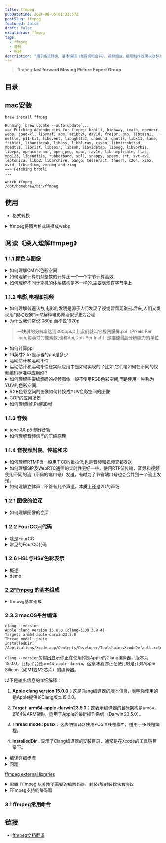```yaml
---
title: ffmpeg
pubDatetime: 2024-08-05T01:33:57Z
postSlug: ffmpeg
featured: false
draft: false
excalidraw: ffmpeg
tags:
  - ffmpeg
  - 音频
  - 视频
description: "用于格式转换、基本编辑（如剪切和合并）、视频缩放、后期制作效果以及标准合规性"
---
```


> ffmpeg:**fast forward Moving Picture Expert Group**

## 目录

## mac安装

```shell
brew install ffmpeg
```

```shell
Running `brew update --auto-update`...
==> Fetching dependencies for ffmpeg: brotli, highway, imath, openexr, webp, jpeg-xl, libvmaf, aom, aribb24, dav1d, frei0r, gmp, libtasn1, nettle, p11-kit, libevent, libnghttp2, unbound, gnutls, libx11, lame, fribidi, libunibreak, libass, libbluray, cjson, libmicrohttpd, mbedtls, librist, libsoxr, libssh, libvidstab, libogg, libvorbis, libvpx, opencore-amr, openjpeg, opus, rav1e, libsamplerate, flac, mpg123, libsndfile, rubberband, sdl2, snappy, speex, srt, svt-av1, leptonica, libb2, libarchive, pango, tesseract, theora, x264, x265, xvid, libsodium, zeromq and zimg
==> Fetching brotli
...
```

```shell
which ffmpeg
/opt/homebrew/bin/ffmpeg
```

## 使用

- 格式转换

<details>
<summary>ffmpeg将图片格式转换成webp</summary>
FFmpeg能够将多种图片格式转换为WebP格式.WebP是一种由Google开发的图像格式,支持有损和无损压缩,适合用于网页图像.

要使用FFmpeg将图片转换为WebP格式,可以使用以下命令：

```bash
ffmpeg -i input_image.png -c:v libwebp -q:v 80 output_image.webp
```

在这个命令中：

- `-i input_image.png` 指定输入文件,可以是任何支持的图像格式（如PNG、JPEG等）.
- `-c:v libwebp` 指定使用WebP编码器.
- `-q:v 80` 设置输出图像的质量,范围是0到100,数值越高质量越好,文件越大.
- `output_image.webp` 是输出文件的名称.

如果你想将一系列图片转换为一个动画WebP文件,可以使用以下命令：

```bash
ffmpeg -r 10 -i image_%03d.png -c:v libwebp -loop 0 -q:v 80 output_animation.webp
```

在这个命令中：

- `-r 10` 设置帧率为每秒10帧.
- `-i image_%03d.png` 指定输入文件名的模式,表示输入文件名为`image_001.png`、`image_002.png`等.
- `-loop 0` 表示动画循环播放.

通过这些命令,FFmpeg可以方便地将图片格式转换为WebP格式,满足不同的需求[1](https://www.tecmint.com/convert-images-to-webp-format-in-linux/).

</details>

## 阅读《深入理解ffmpeg》

### 1.1.1 颜色与图像

<details>
<summary>如何理解CMYK色彩空间</summary>
CMYK色彩空间是一种减法色彩模型,主要用于印刷行业.CMYK代表四种颜色：青色（Cyan）、品红色（Magenta）、黄色（Yellow）和黑色（Key或Black）.在CMYK模型中,颜色是通过在白色背景上叠加不同量的墨水来实现的,每种颜色的墨水会吸收特定的光波长,从而减去白色光的某些部分,形成所需的颜色.

CMYK色彩空间的工作原理是基于减法混合.当将青色、品红色和黄色墨水混合时,理论上可以产生黑色,但由于实际墨水的特性,混合后的颜色通常会呈现出一种暗棕色.因此,为了获得更深的黑色和更高的细节表现,CMYK模型中引入了黑色墨水（K）,这也是CMYK名称中“K”的来源[1](https://www.dusted.com/insights/rgb-vs-cmyk-colour-spaces-explained)[3](https://www.stptexas.com/blog/what-is-cmyk%C2%A0).

CMYK色彩空间的一个重要特点是其色域（即可以表示的颜色范围）相对较小,尤其是与RGB色彩空间相比.RGB是加法色彩模型,主要用于数字显示设备,通过将红色、绿色和蓝色光以不同强度混合来生成颜色.由于RGB模型可以产生更丰富、更饱和的颜色,许多设计师在创建数字内容时会使用RGB,但在准备印刷文件时则需要将其转换为CMYK,以确保打印效果的准确性[2](https://www.printingcenterusa.com/blog/what-is-cmyk-and-why-is-it-used-for-printing/).

理解CMYK色彩空间对于设计师和印刷专业人士至关重要,因为它直接影响到印刷品的颜色表现和质量.在设计过程中,使用CMYK色彩模式可以帮助确保最终印刷效果与设计意图相符,避免因色彩转换而导致的失真或不一致[4](https://intranet.mcad.edu/kb/cmyk-vs-rgb-what-color-space-should-i-work).

</details>

<details>
<summary>如何理解计算机对整数的计算比一个一个字节计算高效</summary>
计算机在处理整数时,通常使用固定大小的字长（如32位或64位）来进行运算,而不是逐字节处理.这种设计的高效性主要源于几个方面.

首先,现代计算机的硬件架构是基于字长进行优化的.CPU内部有专门的算术逻辑单元（ALU）,可以在一个时钟周期内处理一个完整的字（如32位或64位）.如果逐字节处理,计算机需要进行多次操作才能完成同样的任务,这会显著增加计算时间和复杂性.例如,处理一个64位整数需要8个字节的操作,而直接处理64位整数只需一次操作.

其次,使用字长进行运算可以减少内存访问次数.内存访问是计算机中最慢的操作之一.如果每次运算都需要从内存中读取和写入多个字节,性能将受到严重影响.通过使用字长,计算机可以在一次内存访问中获取所需的数据,从而提高效率.

最后,整数运算的硬件实现通常比逐字节运算更为简单和高效.现代处理器设计中,整数运算（如加法、乘法和位操作）都是通过硬件电路直接实现的,而逐字节运算可能需要额外的控制逻辑和更多的指令,这进一步降低了效率.

综上所述,计算机对整数的计算比逐字节计算高效,主要是因为硬件优化、减少内存访问和简化运算逻辑等因素共同作用的结果.这种设计使得计算机能够快速而高效地处理大量数据.

</details>

<details>
<summary>如何理解不同计算机的体系结构是不一样的,主要表现在字节序上</summary>
不同计算机的体系结构确实存在显著差异,其中一个主要表现就是字节序（Byte Order）.字节序指的是在存储多字节数据时,字节的排列顺序.主要有两种字节序：大端序（Big Endian）和小端序（Little Endian）.

在大端序中,数据的最高有效字节（Most Significant Byte, MSB）存储在最低的内存地址处,而最低有效字节（Least Significant Byte, LSB）则存储在最高的内存地址.例如,十六进制数0x12345678在大端序中存储为：

```
地址  |  数据
0x00  |  0x12
0x01  |  0x34
0x02  |  0x56
0x03  |  0x78
```

相对而言,在小端序中,数据的最低有效字节存储在最低的内存地址,而最高有效字节存储在最高的内存地址.使用同样的例子,0x12345678在小端序中存储为：

```
地址  |  数据
0x00  |  0x78
0x01  |  0x56
0x02  |  0x34
0x03  |  0x12
```

不同的计算机体系结构可能使用不同的字节序.例如,Intel架构的处理器通常采用小端序,而某些网络协议和其他架构（如IBM的PowerPC）则使用大端序.这种差异在数据传输和存储时可能导致兼容性问题,尤其是在不同平台之间交换数据时.

为了确保数据在不同字节序的系统之间能够正确解析,开发者需要在编程时考虑字节序的转换.例如,在网络编程中,通常使用网络字节序（大端序）进行数据传输,而在本地处理时可能需要将其转换为主机字节序（可能是大端或小端）.

总之,字节序是计算机体系结构中的一个重要特性,它影响着数据的存储和传输方式,理解这一点对于跨平台开发和数据交换至关重要.

</details>

### 1.1.2 电影,电视和视频

<details>
<summary>如何理解普遍认为,电影的发明是源于人们发现了视觉暂留现象￼.后来,人们又发现用“似动现象”￼来解释电影原理似乎更为合理</summary>
视觉暂留现象和似动现象是理解电影如何产生运动感的两个重要概念.

视觉暂留现象是指当一个图像在视网膜上消失后,眼睛仍然会在短时间内保留这个图像的印象.这种现象使得当多个静态图像快速连续播放时,观众的眼睛会将这些图像合成为一个流畅的运动.例如,早期的光学玩具如幻灯片和旋转盘（如现象盘）利用这一原理来创造运动的错觉[2](https://www.britannica.com/art/history-of-the-motion-picture)[4](https://open.lib.umn.edu/mediaandculture/chapter/8-2-the-history-of-movies/).

而似动现象则是指当一系列静态图像以一定的速度快速切换时,观众会感知到这些图像之间的运动.这种现象是基于人类视觉系统对快速变化的图像的处理能力,能够将这些图像整合为连续的运动.这种原理在电影放映中尤为重要,传统的电影放映速度为每秒24帧,这个速度足以让观众感受到流畅的运动,而不是单独的静态画面[3](https://www.pbs.org/wgbh/americanexperience/features/pickford-early-history-motion-pictures/).

因此,虽然视觉暂留现象为电影的运动感提供了基础,但似动现象更全面地解释了电影如何通过快速播放静态图像来创造出连续的动态效果.这两者共同构成了电影作为一种艺术形式的基础,使得观众能够沉浸在故事和情感之中.

</details>

<details>
<summary>为什么我们常说1080p,而不说1920p</summary>
1080p是指视频分辨率的一种标准,具体来说,它表示的是1080个垂直像素的清晰度,而“p”代表逐行扫描（progressive scan）,即图像是以完整的帧方式显示的.这个标准的全称是1920x1080,表示水平有1920个像素,垂直有1080个像素,因此1080p通常被称为全高清（Full HD）[2](https://en.wikipedia.org/wiki/1080p).

在日常使用中,提到1080p而不是1920p,主要是因为1080p这个术语已经成为行业标准和消费者熟知的标识.它不仅简洁易记,而且直接反映了视频的垂直分辨率,这对于观看体验来说是一个重要的指标.虽然1920x1080的分辨率包含了水平和垂直的像素信息,但在讨论视频质量时,垂直像素数（即1080）更能直接影响到画面的清晰度和细节表现[4](https://forums.tomshardware.com/threads/im-confused-is-1920x1200-2k-or-1080p.2493832).

</details>

> 一块屏的分辨率达到300ppi以上,我们就叫它视网膜屏.ppi（Pixels Per Inch,每英寸的像素数,也称dpi,Dots Per Inch）是描述最高分辨能力的单位

<details>
<summary>如何计算ppi</summary>
计算PPI（每英寸像素数）涉及两个主要步骤：首先计算显示屏的对角线像素数,然后将这个值除以显示屏的对角线尺寸（以英寸为单位）.

以下是详细的计算步骤：

1. **计算对角线像素数**：
   使用勾股定理来计算对角线的像素数.假设显示屏的宽度为`width`（水平像素数）,高度为`height`（垂直像素数）,则对角线像素数可以通过以下公式计算：

   $$
   \text{对角线像素数} = \sqrt{\text{width}^2 + \text{height}^2}
   $$

2. **计算PPI**：
   一旦得到了对角线像素数,接下来需要将其除以显示屏的对角线尺寸（以英寸为单位）.假设对角线尺寸为`diagonal_inches`,则PPI的计算公式为：

$$
\text{PPI} = \frac{\text{对角线像素数}}{\text{对角线尺寸（英寸）}}
$$

通过这个过程,你可以得到显示屏的PPI值,这个值越高,表示显示屏的像素密度越高,图像越清晰.

例如,如果一个显示屏的宽度为1920像素,高度为1080像素,对角线尺寸为10英寸,计算步骤如下：

1. 计算对角线像素数：

   $$
   \text{对角线像素数} = \sqrt{1920^2 + 1080^2} \approx 2202.91
   $$

2. 计算PPI：
   $$
   \text{PPI} = \frac{2202.91}{10} \approx 220.29
   $$

因此,该显示屏的PPI约为220.29[1](https://www.calculatorsoup.com/calculators/technology/ppi-calculator.php)[2](https://rows.com/calculators/pixels-per-inch-calculator).

</details>

<details>
<summary>16英寸2.5k显示器的ppi是多少</summary>

![](/assets/webp/1.webp)

要计算16英寸2.5K显示器的PPI（每英寸像素数）,首先需要知道2.5K的分辨率和显示器的对角线尺寸.

1. **确定分辨率**：
   2.5K的标准分辨率通常是2560x1440像素.

2. **计算对角线像素数**：
   使用勾股定理计算对角线像素数：

   $$
   \text{对角线像素数} = \sqrt{2560^2 + 1440^2}
   $$

   计算：

   $$
   \text{对角线像素数} = \sqrt{6553600 + 2073600} = \sqrt{8627200} \approx 2936.45
   $$

3. **计算PPI**：
   将对角线像素数除以对角线尺寸（16英寸）：
   $$
   \text{PPI} = \frac{2936.45}{16} \approx 183.53
   $$

因此,16英寸2.5K显示器的PPI约为183.53.这意味着该显示器的像素密度为183.53像素每英寸,显示效果相对清晰[2](https://www.quora.com/How-do-I-calculate-the-PPI-Pixels-per-inch-of-a-smartphone).

我的mac air的显示器分辨率显示为2560x1600,对角线尺寸为13.3英寸,那么它的ppi是多少呢？

大概是226.98

> 虽然没有达到传统的300 PPI标准,但由于**苹果的定义和实际观感**,它仍然可以被称为视网膜显示器.

</details>

<details>
<summary>运动估计和运动补偿</summary>

运动估计和运动补偿是视频压缩技术中两个关键的概念,它们通过利用视频帧之间的时间冗余来提高压缩效率.

运动估计的主要目的是识别视频中物体的运动.它通过分析连续帧之间的差异,确定哪些部分的图像发生了变化,以及这些变化的方向和幅度.通常,运动估计会生成运动向量,这些向量描述了图像中每个块（例如16×16像素的宏块）在时间上的移动情况.这一过程是视频编码中的重要步骤,因为它帮助编码器预测当前帧的内容,从而减少需要存储和传输的数据量[1](https://en.wikipedia.org/wiki/Motion_estimation)[4](https://www.sciencedirect.com/topics/engineering/motion-compensation).

运动补偿则是利用运动估计的结果来生成当前帧的近似图像.具体来说,编码器会使用之前的帧（参考帧）和运动向量来重建当前帧.通过这种方式,编码器只需存储运动向量和参考帧的差异,而不是完整的当前帧.这种方法显著减少了数据量,因为在许多情况下,连续帧之间的变化相对较小,只有少量信息需要被编码和传输[1](https://en.wikipedia.org/wiki/Motion_compensation)[6](https://en.wikipedia.org/wiki/Motion_estimation).

总的来说,运动估计和运动补偿通过有效地利用视频帧之间的相似性,显著提高了视频压缩的效率,使得视频文件在保持较高质量的同时,能够占用更少的存储空间和带宽.

</details>

<details>
<summary>运动估计和运动补偿在实际应用中是如何实现的？比如,它们是如何在不同的视频编码标准中应用的？</summary>
运动估计和运动补偿在实际应用中通过多种算法和技术实现,广泛应用于不同的视频编码标准中,如H.264、H.265（HEVC）和MPEG系列等.

在运动估计方面,常用的方法包括块匹配算法（Block Matching Algorithm, BMA）.该算法将当前帧划分为多个小块,并在参考帧中寻找与这些小块最相似的区域.通过计算块之间的相似度（如均方误差MSE）,算法可以确定最佳匹配块的位置,从而生成运动向量.这些运动向量描述了每个块在时间上的移动情况,通常以像素为单位表示[1](https://en.wikipedia.org/wiki/Motion_estimation)[4](https://www.sciencedirect.com/topics/computer-science/motion-compensation).

在运动补偿的实现中,编码器利用运动向量和参考帧来重建当前帧.具体步骤如下：首先,编码器根据运动向量从参考帧中提取相应的块,然后将这些块进行组合,形成当前帧的预测图像.接下来,编码器计算当前帧与预测图像之间的差异（残差）,并将该残差进行编码.通过这种方式,编码器只需存储运动向量和残差,而不是完整的当前帧,从而实现数据的压缩[1](https://en.wikipedia.org/wiki/Motion_compensation)[6](https://en.wikipedia.org/wiki/Motion_estimation).

在不同的视频编码标准中,运动估计和运动补偿的具体实现可能有所不同.例如,H.264标准采用了多种块大小的运动估计,允许在16×16、8×8和4×4等不同大小的块中进行运动估计,以提高编码效率.而H.265（HEVC）则进一步改进了这一点,支持更灵活的块划分（如CTU,Coding Tree Unit）,并引入了更复杂的运动补偿技术,以提高压缩比和视频质量[2](https://koreascience.kr/article/JAKO201925454133958.pdf)[4](https://www.sciencedirect.com/topics/computer-science/motion-compensation).

总之,运动估计和运动补偿通过精确的算法和灵活的实现方式,在视频编码标准中发挥着至关重要的作用,使得视频压缩技术能够高效地处理和传输大量视频数据.

</details>

<details>
<summary>如何理解需要编解码的视频图像一般不使用RGB色彩空间,而是使用一种称为YUV的色彩空间.</summary>
在视频编码和解码过程中,YUV色彩空间通常被优先使用而不是RGB色彩空间,主要是因为YUV更有效地利用了人眼对亮度和色彩的感知特性.YUV色彩空间将图像信息分为亮度（Y）和色度（U和V）两个部分,这种分离使得在传输和存储时可以更有效地压缩数据.

首先,YUV色彩空间中的Y分量代表亮度信息,而U和V分量则代表色彩信息.人眼对亮度变化的敏感度远高于对色彩变化的敏感度,因此在视频编码中,可以对色度信息进行下采样（即减少色度信息的分辨率）,而不会显著影响视觉质量.这种技术称为色度下采样（Chroma Subsampling）,例如4:2:0格式就意味着每四个亮度样本共享两个色度样本,从而有效减少了数据量[2](https://video.matrox.com/en/media/guides-articles/introduction-color-spaces-video)[3](https://developer.mozilla.org/en-US/docs/Web/Media/Formats/Video_concepts).

其次,YUV色彩空间在视频传输中也具有更好的兼容性,尤其是在模拟电视信号的时代,YUV被设计为能够在仅支持黑白信号的系统中传输色彩信息.这使得YUV在广播和视频传输中成为标准选择,因为它可以在不影响亮度信息的情况下,传递色彩信息[1](https://dexonsystems.com/blog/rgb-yuv-color-spaces)[4](https://en.wikipedia.org/wiki/Y%E2%80%B2UV).

总的来说,YUV色彩空间的使用使得视频图像在编码和解码过程中更加高效,能够在保持视觉质量的同时减少数据带宽的需求.

</details>

<details>
<summary>RGB色彩空间的图像如何转换成YUV色彩空间的图像</summary>
要将RGB色彩空间的图像转换为YUV色彩空间的图像,可以使用以下转换公式.YUV色彩空间的转换主要依赖于亮度（Y）和色度（U和V）的计算.以下是转换的详细步骤和伪代码.

### 转换公式

从RGB到YUV的转换公式如下：

- Y = 0.299R + 0.587G + 0.114B
- U = 0.492(B - Y)
- V = 0.877(R - Y)

### 伪代码

1. 定义一个函数 `rgb_to_yuv`,接受RGB值作为输入.
2. 计算Y、U和V值.
3. 返回YUV值.

### 伪代码示例

```
函数 rgb_to_yuv(R, G, B):
    Y = 0.299 * R + 0.587 * G + 0.114 * B
    U = 0.492 * (B - Y)
    V = 0.877 * (R - Y)
    返回 (Y, U, V)
```

### 实际代码示例（Python）

下面是一个Python实现的示例代码,将RGB值转换为YUV值：

```python
def rgb_to_yuv(R, G, B):
    Y = 0.299 * R + 0.587 * G + 0.114 * B
    U = 0.492 * (B - Y)
    V = 0.877 * (R - Y)
    return (Y, U, V)

# 示例使用
R, G, B = 255, 0, 0  # 红色
Y, U, V = rgb_to_yuv(R, G, B)
print(f"Y: {Y}, U: {U}, V: {V}")
```

在这个示例中,输入的RGB值为红色（255, 0, 0）,通过调用`rgb_to_yuv`函数,可以得到对应的YUV值.这个转换过程在视频处理和图像编码中非常重要,因为它能够有效地将图像信息从RGB格式转换为YUV格式,以便进行后续的处理和压缩.

</details>

<details>
<summary>GOP的应用场景</summary>
GOP（Group of Pictures）是一种视频编码技术,广泛应用于视频压缩和传输中.其主要应用场景包括：

1. **视频压缩**：GOP结构在视频编码中用于减少数据量,提高压缩效率.通过使用关键帧（I帧）和预测帧（P帧、B帧）,GOP能够有效地减少冗余数据,从而在保持视频质量的同时减小文件大小.这在流媒体、视频会议和视频存储中尤为重要[1](https://www.videoproc.com/video-editor/what-is-gop-in-video.htm).

2. **流媒体传输**：在网络视频传输中,GOP结构可以帮助优化带宽使用.通过合理设置GOP的长度和帧类型,可以在不同网络条件下实现更流畅的视频播放体验.这对于在线视频平台和直播服务至关重要[2](https://www.streamingmedia.com/Articles/What-is-GOP-Structure-in-Video-Compression-131144.aspx).

3. **视频编辑和后期制作**：在视频编辑软件中,GOP结构影响着视频的剪辑和特效处理.编辑人员可以根据GOP的结构选择合适的帧进行编辑,以实现更高效的工作流程和更好的视频效果[3](https://www.premiumbeat.com/blog/understanding-gop-structure-in-video-compression/).

4. **视频监控**：在视频监控系统中,GOP结构可以帮助提高存储效率和回放质量.通过设置合适的GOP参数,可以在保证监控画面清晰度的同时,减少存储空间的占用[4](https://www.dahua.com/support/faq/faq_20200709_0001).

5. **数字广播**：在数字电视和广播中,GOP结构用于编码和传输视频信号,以确保高质量的图像和声音传输.合理的GOP设置可以提高信号的抗干扰能力,确保观众获得良好的观看体验[5](https://www.itu.int/en/ITU-T/studygroups/2017-2020/16/Pages/gop.aspx).

通过这些应用场景,可以看出GOP在现代视频技术中扮演着重要角色,影响着视频的质量、存储和传输效率.

</details>

<details>
<summary>如何理解I帧,P帧和B帧</summary>

I帧、P帧和B帧是视频编码中的三种基本帧类型,它们在视频压缩中扮演着重要角色.

I帧（Intra-coded Frame）是完全自包含的帧,类似于JPEG图像.它只使用该帧内的信息进行压缩,不依赖于其他帧的数据.这种帧通常用于视频序列的起始部分,提供完整的图像信息,因此在解码时可以独立重建.I帧的压缩效率较低,但它是其他帧（如P帧和B帧）的参考帧,直接影响后续帧的质量[1](https://ottverse.com/i-p-b-frames-idr-keyframes-differences-usecases/)[4](https://www.go-rbcs.com/articles/h264-part2).

P帧（Predicted Frame）是预测帧,它依赖于之前的I帧或P帧进行数据压缩.P帧只存储与前一帧之间的差异信息,利用时间预测来减少数据量.这种帧可以通过参考之前的帧来有效地压缩视频数据,从而提高编码效率[2](https://blog.otterbro.com/frame-types-framing-the-whole-picture/).

B帧（Bidirectional Predicted Frame）是双向预测帧,它不仅可以参考之前的帧,还可以参考之后的帧.这种帧通过同时利用前后帧的信息来进行压缩,通常能够提供最高的压缩率,但编码和解码的复杂性也相对较高.B帧的灵活性使其在视频压缩中非常有效,但也会增加处理的计算负担[3](https://fmuser.org/news/IPTV-encoder/Introduction-of-I-frame-P-frame-B-frame/).

总的来说,I帧、P帧和B帧通过不同的方式进行数据压缩和预测,形成了视频编码的基础,帮助在保证视频质量的同时减少文件大小.

</details>

### 1.1.3 音频

<details>
<summary>tone && p5 制作音轨</summary>

频谱条


<Tone hideRandom client:visible />

```tsx
import type p5 from "p5";
import * as Tone from "tone";
import React from "react";
import Basic from "../index.tsx";

export default () => {
  const sketch = (p: p5) => {
    let fft, player;
    let frame = 0;
    const setup = async () => {
      await Tone.start();
      player = new Tone.Player("/assets/sorry.mp3").toDestination();
      fft = new Tone.FFT(256).toDestination();
      player.connect(fft);
      p.createCanvas(p.windowWidth / 2, 240);
      player.autostart = true;
    };
    const draw = () => {
      p.background(200);
      // 获取频谱数据
      let spectrum = fft.getValue();
      // 绘制频谱
      p.noStroke();
      p.fill(0, 255, 0); // 绿色
      for (let i = 0; i < spectrum.length; i++) {
        let x = p.map(i, 0, spectrum.length, 0, p.width);
        let h = p.map(spectrum[i], -100, 0, 0, p.height);
        p.rect(x, p.height, p.width / spectrum.length, -h);
      }
    };
    const resize = () => p.setup();
    p.setup = setup;
    p.draw = draw;
    p.windowResized = resize;
  };
  return <Basic sketch={sketch}></Basic>;
};
```

正弦表示

<Tone hideRandom client:visible curve />

改进组件

```tsx
import type p5 from "p5";
import * as Tone from "tone";
import Basic from "../index.tsx";
import { Button } from "@shadcn/ui/button";

export default ({ curve }: { curve?: Boolean }) => {
  let fft,
    player: Tone.Player,
    drawMe = false,
    waveform;

  let play = () => {
    player && player.start();
    drawMe = true;
  };
  let pause = () => {
    player && player.stop();
    drawMe = false;
  };
  const sketch = (p: p5) => {
    const setup = async () => {
      await Tone.start();
      player = new Tone.Player("/assets/sorry.mp3").toDestination();
      fft = new Tone.FFT(2048).toDestination();
      waveform = new Tone.Waveform(2048);
      if (curve) player.connect(waveform);
      else player.connect(fft);
      p.createCanvas(p.windowWidth - 100, 240);
      p.frameRate(120); // 设置帧率
    };
    const draw = () => {
      if (drawMe && fft && waveform) {
        p.background(255, 255, 255);
        p.strokeWeight(4);
        p.stroke(255);
        // 绘制频谱
        if (!curve) {
          let spectrum = fft.getValue();
          p.noStroke();
          p.fill(0, 0, 0);
          for (let i = 0; i < spectrum.length; i++) {
            let x = p.map(i, 0, spectrum.length, 0, p.width);
            let h = p.map(spectrum[i], -100, 0, 0, p.height);
            // 绘制频谱条
            p.rect(x, p.height, p.width / spectrum.length, -h);
          }
        } else {
          let wave = waveform.getValue();
          // 绘制正弦曲线
          let colorValue = p.map(wave[0], -1, 1, 0, 255);
          let c = p.noise(p.frameCount);
          p.stroke(colorValue, 255 - colorValue, c * 255);
          p.noFill();
          p.beginShape();
          for (let i = 0; i < wave.length; i++) {
            let x = p.map(i, 0, wave.length, 0, p.width);
            let y = p.map(wave[i], -1, 1, p.height, 0); // 反转 y 轴
            p.vertex(x, y);
          }
          p.endShape();
        }
      }
    };
    const resize = () => p.setup();
    p.setup = setup;
    p.draw = draw;
    p.windowResized = resize;
  };
  return (
    <>
      <Basic sketch={sketch}></Basic>
      <div className="flex gap-10">
        <Button className="m-auto" onClick={play}>
          播放
        </Button>
        <Button className="m-auto" onClick={pause}>
          结束
        </Button>
      </div>
    </>
  );
};
```

</details>

<details>
<summary>如何理解音频信号的压缩原理</summary>
音频信号的压缩原理主要是通过动态范围压缩（Dynamic Range Compression）来实现的。这一过程旨在减少音频信号中最响和最静的部分之间的音量差异，从而使得整体音频更加平衡和易于听取。压缩器会根据设定的阈值（Threshold）来决定何时开始压缩信号。只有当音频信号的强度超过这个阈值时，压缩器才会对其进行处理。

压缩器的工作原理可以通过几个关键参数来理解：

1. **阈值（Threshold）**：这是压缩器开始工作的音量水平。当音频信号超过这个水平时，压缩器会开始降低信号的音量。

2. **比率（Ratio）**：比率决定了信号超过阈值后，压缩器将其降低的程度。例如，4:1的比率意味着如果输入信号超过阈值4 dB，输出信号将仅为1 dB超过阈值。

3. **攻击时间（Attack Time）**：这是压缩器响应信号超过阈值所需的时间。较快的攻击时间可以使压缩器迅速反应，而较慢的攻击时间则允许更多的瞬态信号通过。

4. **释放时间（Release Time）**：这是压缩器在信号降到阈值以下后，恢复到原始状态所需的时间。适当的释放时间可以避免音频信号出现“泵动”效应。

5. **输出增益（Output Gain）**：由于压缩会导致整体音量降低，输出增益用于补偿这一点，使得压缩后的信号听起来更响亮。

通过合理设置这些参数，音频压缩可以帮助提升录音的专业性，使得音轨听起来更具冲击力和一致性，同时避免过度压缩导致的音质损失[2](https://www.uaudio.com/blog/audio-compression-basics/)[3](https://en.wikipedia.org/wiki/Dynamic_range_compression)。

</details>

### 1.1.4 音视频封装、传输和未

<details>
<summary>如何理解RTMP流一般用于CDN推拉流,也是音频和视频交错发送</summary>

RTMP（Real-Time Messaging Protocol）是一种用于音频、视频和数据在互联网上实时传输的协议.它最初由Adobe开发,广泛应用于流媒体传输,尤其是在内容分发网络（CDN）中.RTMP流的特点之一是支持音频和视频的交错发送,这对于实时播放至关重要.

在CDN推拉流的场景中,RTMP流可以通过两种方式进行传输：推流和拉流.推流是指将音视频数据从源（如直播编码器）推送到CDN服务器,而拉流则是CDN服务器从源服务器拉取音视频数据.这种灵活性使得RTMP成为实时流媒体应用的理想选择[1](https://cdnsun.com/solutions/rtmp-streaming)[4](https://cdnsun.com/knowledgebase/cdn-live/differences-between-pull-and-push-publishing).

音频和视频的交错发送是RTMP流的一个重要特性.在RTMP流中,音频和视频数据不会单独发送,而是交替发送.这意味着在同一个数据流中,音频包和视频包交替出现,这样可以确保播放器在接收数据时能够同时获取音频和视频信息,从而实现同步播放.这种交错发送的机制有助于减少延迟,提高流媒体播放的流畅性和实时性[2](https://www.wowza.com/community/t/how-to-push-wowza-rtmp-stream-to-cdn/34982)[5](https://docs.agora.io/en/3.x/interactive-live-streaming/advanced-features/media-push).

总之,RTMP流在CDN推拉流中发挥着重要作用,通过交错发送音频和视频数据,确保了实时流媒体的高效传输和同步播放.

</details>

<details>
<summary>如何理解SIP及WebRTC通信的实时性更好一些，使用RTP流传输，音频和视频使用不同的流（不同的端口号）发送，有时为了节省端口号也会合并到一个流上发送。</summary>
SIP（会话发起协议）和WebRTC（网页实时通信）都是用于实时通信的技术，但它们在实现和应用上有所不同。理解这两者的实时性及其在RTP（实时传输协议）流传输中的应用，可以帮助我们更好地选择合适的技术。

首先，SIP是一种信令协议，主要用于建立、修改和终止多媒体会话。它可以与RTP结合使用，RTP负责传输音频和视频流。SIP本身并不传输媒体数据，而是负责会话的控制和管理。通过SIP，用户可以在不同的设备之间建立连接，并使用RTP进行音视频数据的传输。通常情况下，音频和视频会使用不同的RTP流（即不同的端口号）进行发送，这样可以更好地管理带宽和流量，确保音视频的质量和实时性。

另一方面，WebRTC是一种开源技术，允许浏览器和移动应用程序通过简单的API实现实时通信。WebRTC本身集成了音视频传输的功能，使用RTP进行流传输。WebRTC的优势在于其无需插件，能够直接在浏览器中实现点对点的音视频通信。虽然WebRTC也可以将音频和视频流合并到一个RTP流中以节省端口号，但这可能会影响到流的管理和质量。因此，WebRTC通常会选择使用多个流来确保更高的实时性和更好的音视频质量。

总结来说，SIP和WebRTC在实时性方面各有优势。SIP适合需要与传统电话系统集成的场景，而WebRTC则更适合需要快速部署和用户友好的应用。选择使用不同的RTP流或合并流的策略，取决于具体的应用需求和网络环境。

</details>

<details>
<summary>如何理解立体声，不管有几个声道，本质上还是2D的声场</summary>
立体声（Stereo）是指通过两个或多个独立的音频通道来再现声音的技术，通常使用左声道和右声道来创建音频的空间感。尽管立体声可以通过多个声道来传递声音，但其本质上仍然是一个二维（2D）的声场。这是因为立体声的空间定位主要依赖于左右声道的音量差异和时间差异来模拟声音的方向感。

在立体声中，声音的定位是通过人耳接收到的声音强度和到达时间的差异来实现的。例如，当一个声音从左侧发出时，左耳会比右耳更早接收到声音，同时左耳接收到的声音强度也会更大。这种差异使得我们能够感知声音的来源方向，从而在脑中形成一个二维的声场，即左右的空间感。

然而，立体声的局限性在于它无法提供真正的三维（3D）音场体验。虽然可以通过不同的技术（如环绕声或3D音频技术）来增强空间感，但传统的立体声仍然无法完全模拟声音在三维空间中的位置和移动。因此，尽管立体声可以创造出丰富的音频体验，但其本质上仍然是基于二维的声场概念，主要通过左右声道的组合来实现声音的定位和空间感[2](https://unlockyoursound.com/stereo)[3](https://unison.audio/stereo-vs-mono/)。

</details>

### 1.2.1 图像的位深

<details>
<summary>如何理解图像的位深</summary>
位深（Bit Depth）是数字图像处理中一个重要的概念，它指的是每个像素能够表示的颜色信息的位数。位深越高，图像能够表示的颜色或灰度级别就越多，从而使图像的细节和色彩表现更加丰富。

在数字图像中，位深通常以每个像素的位数来表示。例如，1位的图像只能表示两种颜色（通常是黑和白），而8位的图像可以表示256种不同的颜色或灰度级别。对于彩色图像，常见的位深为24位，这意味着每个像素由三个颜色通道（红、绿、蓝）组成，每个通道8位，因此可以表示超过1670万种颜色（2^24）[1](http://preservationtutorial.library.cornell.edu/tutorial/intro/intro-04.html)[2](https://www.cambridgeincolour.com/tutorials/bit-depth.htm)。

位深的选择对图像的质量和文件大小有直接影响。较高的位深可以捕捉更多的色彩细节，特别是在后期处理时，能够更好地保留图像的动态范围和色彩渐变。然而，较高的位深也会导致文件大小增加，因此在实际应用中需要根据需求进行权衡[3](https://www.nps.gov/museum/publications/conserveogram/22-01.pdf)[5](https://helpx.adobe.com/photoshop/using/bit-depth.html)。

总之，理解位深的关键在于认识到它如何影响图像的色彩表现和文件大小，以及在不同应用场景下选择合适的位深以达到最佳效果。

</details>

### 1.2.2 FourCC￼代码

<details>
<summary>啥是FourCC</summary>

FourCC（Four Character Code）是一种用于标识视频和音频编码格式的四个字符的代码。它通常用于多媒体文件中，以便于软件和硬件识别和处理不同的数据格式。FourCC代码是一个32位的无符号整数，由四个ASCII字符连接而成，例如，YUY2视频格式的FourCC代码是'YUY2'。

在编程中，FourCC代码可以通过一些宏来简化声明。例如，在C/C++中，可以使用`MAKEFOURCC`宏来创建FourCC值，如下所示：

```c
DWORD fccYUY2 = MAKEFOURCC('Y', 'U', 'Y', '2');
```

在Windows操作系统中，由于其小端架构，FourCC代码的字符顺序在内存中是反向存储的。例如，'YUY2'在内存中的表示为'2YUY'，其十六进制值为0x32595559。这种表示方式在处理视频格式时非常重要，因为它确保了正确的格式识别和解码。

FourCC代码广泛应用于视频编解码器、图形控制器芯片以及多媒体文件的搜索和管理中。例如，许多视频格式都有相应的FourCC代码，以便在不同的应用程序和设备之间进行兼容性处理[1](https://softron.zendesk.com/hc/en-us/articles/207695697-List-of-FourCC-codes-for-video-codecs)[3](https://learn.microsoft.com/en-us/windows/win32/directshow/fourcc-codes)[4](https://learn.microsoft.com/en-us/windows/win32/medfound/video-fourccs)。

</details>

<details>
<summary>常见的FourCC代码</summary>

常见的FourCC代码包括多种视频和音频编码格式。以下是一些常见的FourCC代码及其对应的编码格式：

1. **YUY2** - YUY2视频格式
2. **MJPG** - Motion JPEG
3. **H264** - H.264视频编码
4. **AVC1** - H.264/AVC视频编码
5. **DV** - DV视频格式
6. **MP4V** - MPEG-4视频编码
7. **XVID** - Xvid视频编码
8. **DIVX** - DivX视频编码
9. **WMV3** - Windows Media Video 9
10. **VP80** - VP8视频编码

这些FourCC代码在多媒体文件中用于标识不同的编码格式，以便于播放器和编辑软件进行正确的解码和播放[1](https://softron.zendesk.com/hc/en-us/articles/207695697-List-of-FourCC-codes-for-video-codecs)[3](https://learn.microsoft.com/en-us/windows/win32/medfound/video-fourccs)。

</details>

### 1.2.6 HSL与HSV色彩表示

<details>
<summary>概述</summary>

HSL（色相、饱和度、亮度）和HSV（色相、饱和度、值）是两种常见的色彩表示模型，它们在计算机图形学和图像处理领域被广泛使用。这两种模型都试图通过更直观的方式来表示颜色，相较于传统的RGB模型，它们更符合人类对颜色的感知。

HSL模型中的三个参数分别是色相（Hue）、饱和度（Saturation）和亮度（Lightness）。色相表示颜色的类型，例如红色、绿色或蓝色，通常用角度（0°到360°）表示。饱和度表示颜色的纯度，值越高颜色越鲜艳，值越低则颜色趋向于灰色。亮度则表示颜色的明暗程度，从黑色（0）到白色（1）之间变化[2](https://en.wikipedia.org/wiki/HSL_and_HSV)[3](https://www.w3schools.com/colors/colors_hsl.asp)。

HSV模型的参数与HSL相似，但有一些关键的区别。色相的定义与HSL相同，饱和度的定义也相似，但在HSV中，饱和度的变化更直接影响颜色的亮度。值（Value）在HSV中表示颜色的亮度，值越高颜色越亮，值越低则颜色越暗[4](https://www.nixsensor.com/blog/what-is-hsl-color/)[5](https://cloudfour.com/thinks/hsl-a-color-format-for-humans/)。这使得HSV在某些应用中更适合用于选择和调整颜色，尤其是在图像编辑软件中。

总的来说，HSL和HSV都是为了提供一种更符合人类视觉感知的方式来表示颜色，但它们在饱和度和亮度的定义上有所不同，适用于不同的应用场景。

</details>

<details>
<summary>demo</summary>

<div class="bg-[hsl(0,0%,50%)]">background-color: hsl(0, 0%, 50%);</div>
<div class="bg-[hsl(0,0%,100%)]">background-color: hsl(0, 0%, 100%);</div>
<div class="bg-[hsl(0,100%,50%)]">background-color: hsl(0, 100%, 50%);</div>
<div class="bg-[hsl(0,100%,100%)]">background-color: hsl(0, 100%, 100%);</div>
<div class="bg-[hsl(120,100%,50%)]">background-color: hsl(120, 100%, 50%);</div>
<div class="bg-[hsl(120,100%,100%)]">
  background-color: hsl(120, 100%, 100%);
</div>
<div class="bg-[hsl(210,100%,50%)]">background-color: hsl(210, 100%, 50%);</div>

hsl自定义


<HslSelect client:visible />

hsl结合conic-gradient

<div class="w-[100px] h-[100px] bg-hc"></div>

<style is:inline>.bg-hc\{background: conic-gradient(hsl(360 100% 50%),hsl(315 100% 50%),hsl(270 100% 50%),hsl(225 100% 50%),hsl(180 100% 50%),hsl(135 100% 50%),hsl(90 100% 50%),hsl(45 100% 50%),hsl(0 100% 50%));clip-path: circle(closest-side);}</style>

</details>

### [2.2FFmpeg 的基本组成](/fantastic/excalidraw)

<details>
<summary>ffmpeg基本组成</summary>

> 工具

FFmpeg的命令行工具主要包括以下几种：

1. **ffmpeg**：这是FFmpeg的核心工具，用于转换、录制和流式传输音视频文件。它可以处理多种输入格式，并将其转换为多种输出格式。用户可以通过指定输入文件和输出文件来进行转码、剪辑、合并等操作[2](https://www.ffmpeg.org/ffmpeg.html)。

2. **ffplay**：这是一个简单的媒体播放器，基于FFmpeg库。它可以用来播放音视频文件，支持多种格式和编解码器，适合快速查看媒体文件[1](https://www.ffmpeg.org/documentation.html)。

3. **ffprobe**：这个工具用于分析音视频文件的内容，提供详细的信息，如流的格式、编解码器、比特率、时长等。它非常有用，尤其是在调试和获取文件信息时[1](https://www.ffmpeg.org/documentation.html)。

这些工具结合使用，可以实现强大的音视频处理功能，适用于各种多媒体应用场景。

> 库

FFmpeg是一个强大的开源软件项目，包含多个库和工具，用于处理视频、音频和其他多媒体文件。其基础库各自承担着不同的功能，以下是主要库的功能概述：

1. **libavcodec**：这是一个包含音频和视频编解码器的库，支持多种格式的解码和编码。它是FFmpeg的核心部分，允许用户处理各种多媒体格式的音视频数据[2](https://www.ffmpeg.org/about.html)[4](https://en.wikipedia.org/wiki/FFmpeg)。

2. **libavformat**：该库负责多媒体容器的输入和输出，能够读取和写入不同的文件格式。它处理文件的封装和解封装，使得FFmpeg能够支持多种媒体格式的流[2](https://www.ffmpeg.org/about.html)[4](https://en.wikipedia.org/wiki/FFmpeg)。

3. **libavfilter**：这是一个提供多种音视频处理滤镜的库，用户可以使用它来进行视频缩放、裁剪、颜色校正、音频混合等操作。它允许用户在编码之前对音视频进行复杂的处理[2](https://www.ffmpeg.org/about.html)[3](https://cloudinary.com/guides/video-formats/ffmpeg-features-use-cases-and-pros-cons-you-should-know)。

4. **libavdevice**：该库提供对多种输入和输出设备的支持，包括摄像头、麦克风等，允许用户从这些设备捕获音视频数据或将其输出到设备上[2](https://www.ffmpeg.org/about.html)[4](https://en.wikipedia.org/wiki/FFmpeg)。

5. **libavutil**：这是一个实用程序库，包含简化编程的函数和数据结构，提供数学例程、随机数生成器等功能，支持其他FFmpeg组件的开发[2](https://www.ffmpeg.org/about.html)[4](https://en.wikipedia.org/wiki/FFmpeg)。

6. **libswscale**：该库用于执行高效的图像缩放和颜色空间/像素格式转换操作，常用于在不同分辨率和格式之间转换图像数据[2](https://www.ffmpeg.org/about.html)[4](https://en.wikipedia.org/wiki/FFmpeg)。

7. **libswresample**：这是一个用于音频重采样、重矩阵和样本格式转换的库，能够处理不同音频格式之间的转换[2](https://www.ffmpeg.org/about.html)[4](https://en.wikipedia.org/wiki/FFmpeg)。

8. **libpostproc**：这个库提供后处理过滤器，用于对音视频数据进行后期处理，如去噪、锐化等[2](https://www.ffmpeg.org/about.html)[4](https://en.wikipedia.org/wiki/FFmpeg)。

这些基础库的组合使得FFmpeg成为一个功能强大且灵活的多媒体处理工具，广泛应用于视频编辑、转码和流媒体等领域。

</details>

### 2.3.3 macOS平台编译

```shell
clang --version
Apple clang version 15.0.0 (clang-1500.3.9.4)
Target: arm64-apple-darwin23.5.0
Thread model: posix
InstalledDir: /Applications/Xcode.app/Contents/Developer/Toolchains/XcodeDefault.xctoolchain/usr/bin
```

`clang --version`的输出显示你正在使用的是Apple的Clang编译器，版本为15.0.0，目标平台是`arm64-apple-darwin`，这意味着你正在使用的是针对Apple Silicon（如M1或M2芯片）的编译器。

以下是输出信息的详细解释：

1. **Apple clang version 15.0.0**：这是Clang编译器的版本信息，表明你使用的是Apple提供的Clang版本15.0.0。

2. **Target: arm64-apple-darwin23.5.0**：这表示编译器的目标架构是`arm64`，即64位ARM架构，适用于Apple的最新操作系统（Darwin 23.5.0）。

3. **Thread model: posix**：这表明编译器使用POSIX线程模型，适用于多线程编程。

4. **InstalledDir**：显示了Clang编译器的安装目录，通常是在Xcode的工具链目录下。

<details>
<summary>编译详细步骤</summary>

在macOS上编译FFmpeg源码的过程相对简单，但需要确保你已经安装了必要的工具和依赖。以下是详细的步骤：

### 步骤 1: 安装Xcode和命令行工具

首先，你需要安装Xcode和其命令行工具。可以通过以下命令在终端中安装命令行工具：

```bash
xcode-select --install
```

### 步骤 2: 安装Homebrew

Homebrew是macOS上的一个包管理器，可以方便地安装FFmpeg的依赖。打开终端并运行以下命令来安装Homebrew：

```bash
/bin/bash -c "$(curl -fsSL https://raw.githubusercontent.com/Homebrew/install/HEAD/install.sh)"
```

### 步骤 3: 安装FFmpeg依赖

使用Homebrew安装FFmpeg所需的依赖库。运行以下命令：

```bash
brew install automake fdk-aac git lame libass libtool libvorbis libvpx opus sdl texi2html theora wget x264 x265 xvid nasm
```

### 步骤 4: 下载FFmpeg源码

你可以从FFmpeg的官方网站或GitHub仓库下载源码。以下是使用Git克隆FFmpeg源码的命令：

```bash
git clone https://git.ffmpeg.org/ffmpeg.git ffmpeg
cd ffmpeg
```

### 步骤 5: 配置编译选项

在编译之前，你需要配置FFmpeg的编译选项。可以使用以下命令：

```bash
./configure --prefix=/usr/local --enable-gpl --enable-libx264 --enable-libx265 --enable-libfdk-aac --enable-libmp3lame --enable-libvorbis --enable-libvpx --enable-libass --enable-libopus --enable-nonfree
```

你可以根据需要添加或删除选项，`--enable-nonfree`选项用于启用某些非自由的编解码器。

### 步骤 6: 编译和安装

配置完成后，运行以下命令进行编译和安装：

```bash
make -j$(sysctl -n hw.ncpu)  # 使用所有可用的CPU核心进行编译
sudo make install
```

### 步骤 7: 验证安装

安装完成后，可以通过以下命令验证FFmpeg是否成功安装：

```bash
ffmpeg -version
```

如果显示FFmpeg的版本信息，则表示安装成功。

通过以上步骤，你应该能够在macOS上成功编译并安装FFmpeg。如果在过程中遇到任何问题，可以查看FFmpeg的官方文档或相关社区寻求帮助。

</details>

<details>
<summary>问题</summary>

- sdl

```shell
Warning: No available formula with the name "homebrew/core/sdl". Did you mean homeworlds?
Please tap it and then try again: brew tap homebrew/core
```

解决

```shell
└─(14:11:27)──> brew tap homebrew/core                        1 ↵ ──(一, 812)─┘
Warning: Tapping homebrew/core is no longer typically necessary.
Add --force if you are sure you need it done.
==> Tapping homebrew/core
Cloning into '/opt/homebrew/Library/Taps/homebrew/homebrew-core'...
remote: Enumerating objects: 2109432, done.
remote: Counting objects: 100% (2516/2516), done.
remote: Compressing objects: 100% (1019/1019), done.
remote: Total 2109432 (delta 1805), reused 2149 (delta 1497), pack-reused 2106916
Receiving objects: 100% (2109432/2109432), 773.19 MiB | 7.99 MiB/s, done.
Resolving deltas: 100% (1521840/1521840), done.
Tapped 3 commands and 7117 formulae (7,471 files, 856.9MB).
```

```shell
┌─(~/Desktop)──────────────────────────(ninghuiyue@ninghuiyuedeMac-mini:s009)─┐
└─(14:14:43)──> brew update                                       ──(一, 812)─┘
Already up-to-date.
```

```shell
└─(14:15:01)──> brew search sdl                                   ──(一, 812)─┘
==> Downloading https://mirrors.ustc.edu.cn/homebrew-bottles/bottles/bottles-portable-ruby/portable-ruby-3.3.4_1.arm64_big_sur.bottle.tar.gz
######################################################################### 100.0%
==> Pouring portable-ruby-3.3.4_1.arm64_big_sur.bottle.tar.gz
==> Formulae
cdogs-sdl       sdl2_gfx        sdl2_ttf        sdl_sound       gdl
gowsdl          sdl2_image      sdl_gfx         sdl_ttf
msdl            sdl2_mixer      sdl_image       sdlpop
sdl12-compat    sdl2_net        sdl_mixer       sd
sdl2 ✔          sdl2_sound      sdl_net         sdb

==> Casks
sdm                                      sol
Warning: Formula sdl was renamed to sdl12-compat.
```

切换成sdl2

```shell
┌─(~/Desktop)──────────────────────────(ninghuiyue@ninghuiyuedeMac-mini:s009)─┐
└─(14:15:09)──> brew install automake fdk-aac git lame libass libtool libvorbis libvpx opus sdl2 texi2html theora wget x264 x265 xvid nasm
Warning: lame 3.100 is already installed and up-to-date.
To reinstall 3.100, run:
  brew reinstall lame
Warning: libass 0.17.3 is already installed and up-to-date.
To reinstall 0.17.3, run:
  brew reinstall libass
Warning: libvorbis 1.3.7 is already installed and up-to-date.
To reinstall 1.3.7, run:
  brew reinstall libvorbis
Warning: libvpx 1.13.1 is already installed and up-to-date.
To reinstall 1.13.1, run:
  brew reinstall libvpx
Warning: opus 1.5.2 is already installed and up-to-date.
To reinstall 1.5.2, run:
  brew reinstall opus
Warning: sdl2 2.30.6 is already installed and up-to-date.
To reinstall 2.30.6, run:
  brew reinstall sdl2
Warning: theora 1.1.1 is already installed and up-to-date.
To reinstall 1.1.1, run:
  brew reinstall theora
Warning: wget 1.24.5 is already installed and up-to-date.
To reinstall 1.24.5, run:
  brew reinstall wget
Warning: x264 r3108 is already installed and up-to-date.
To reinstall r3108, run:
  brew reinstall x264
Warning: x265 3.6 is already installed and up-to-date.
To reinstall 3.6, run:
  brew reinstall x265
Warning: xvid 1.3.7 is already installed and up-to-date.
To reinstall 1.3.7, run:
  brew reinstall xvid
==> Fetching automake
==> Downloading https://mirrors.ustc.edu.cn/homebrew-bottles/bottles/automake-1.
######################################################################### 100.0%
==> Fetching fdk-aac
==> Downloading https://mirrors.ustc.edu.cn/homebrew-bottles/bottles/fdk-aac-2.0
######################################################################### 100.0%
==> Fetching git
==> Downloading https://mirrors.ustc.edu.cn/homebrew-bottles/bottles/git-2.46.0.
######################################################################### 100.0%
==> Fetching libtool
==> Downloading https://mirrors.ustc.edu.cn/homebrew-bottles/bottles/libtool-2.4
######################################################################### 100.0%
==> Fetching texi2html
==> Downloading https://mirrors.ustc.edu.cn/homebrew-bottles/bottles/texi2html-5
######################################################################### 100.0%
==> Fetching nasm
==> Downloading https://mirrors.ustc.edu.cn/homebrew-bottles/bottles/nasm-2.16.0
######################################################################### 100.0%
==> Pouring automake-1.17.arm64_sonoma.bottle.tar.gz
🍺  /opt/homebrew/Cellar/automake/1.17: 134 files, 3.6MB
==> Running `brew cleanup automake`...
Disable this behaviour by setting HOMEBREW_NO_INSTALL_CLEANUP.
Hide these hints with HOMEBREW_NO_ENV_HINTS (see `man brew`).
==> Pouring fdk-aac-2.0.3.arm64_sonoma.bottle.tar.gz
🍺  /opt/homebrew/Cellar/fdk-aac/2.0.3: 16 files, 2.8MB
==> Running `brew cleanup fdk-aac`...
==> Upgrading git
  2.45.2 -> 2.46.0
==> Pouring git-2.46.0.arm64_sonoma.bottle.tar.gz
==> Caveats
The Tcl/Tk GUIs (e.g. gitk, git-gui) are now in the `git-gui` formula.
Subversion interoperability (git-svn) is now in the `git-svn` formula.

zsh completions and functions have been installed to:
  /opt/homebrew/share/zsh/site-functions
==> Summary
🍺  /opt/homebrew/Cellar/git/2.46.0: 1,678 files, 51.5MB
==> Running `brew cleanup git`...
Removing: /opt/homebrew/Cellar/git/2.45.2... (1,664 files, 51.5MB)
==> Pouring libtool-2.4.7.arm64_sonoma.bottle.3.tar.gz
==> Caveats
All commands have been installed with the prefix "g".
If you need to use these commands with their normal names, you
can add a "gnubin" directory to your PATH from your bashrc like:
  PATH="/opt/homebrew/opt/libtool/libexec/gnubin:$PATH"
==> Summary
🍺  /opt/homebrew/Cellar/libtool/2.4.7: 76 files, 3.8MB
==> Running `brew cleanup libtool`...
==> Pouring texi2html-5.0.arm64_sonoma.bottle.2.tar.gz
🍺  /opt/homebrew/Cellar/texi2html/5.0: 280 files, 6.2MB
==> Running `brew cleanup texi2html`...
==> Pouring nasm-2.16.03.arm64_sonoma.bottle.tar.gz
🍺  /opt/homebrew/Cellar/nasm/2.16.03: 12 files, 2.7MB
==> Running `brew cleanup nasm`...
==> Caveats
==> git
The Tcl/Tk GUIs (e.g. gitk, git-gui) are now in the `git-gui` formula.
Subversion interoperability (git-svn) is now in the `git-svn` formula.

zsh completions and functions have been installed to:
  /opt/homebrew/share/zsh/site-functions
==> libtool
All commands have been installed with the prefix "g".
If you need to use these commands with their normal names, you
can add a "gnubin" directory to your PATH from your bashrc like:
  PATH="/opt/homebrew/opt/libtool/libexec/gnubin:$PATH"
```

</details>

[ffmpeg external libraries](https://www.ffmpeg.org/general.html#External-libraries)

<details>
<summary>配置 FFmpeg 以关闭不需要的编解码器、封装/解封装模块和协议</summary>

可以使用 `configure` 脚本中的一系列选项。以下是详细的步骤和选项说明：

1. **禁用所有组件**：首先，可以使用 `--disable-everything` 选项来禁用所有组件。这是一个好的起点，因为你可以从一个干净的状态开始，只启用你需要的部分。

   ```bash
   ./configure --disable-everything
   ```

2. **启用所需的编解码器**：使用 `--enable-encoder=NAME` 和 `--enable-decoder=NAME` 选项来启用特定的编解码器。例如，如果你只需要 PCM 和 MP3 编解码器，可以这样做：

   ```bash
   ./configure --enable-encoder=pcm_s16le --enable-encoder=mp3 --enable-decoder=pcm_s16le --enable-decoder=mp3
   ```

3. **启用所需的封装和解封装器**：类似地，使用 `--enable-muxer=NAME` 和 `--enable-demuxer=NAME` 来启用特定的封装和解封装器。例如，如果你需要 MP3 封装器，可以这样配置：

   ```bash
   ./configure --enable-muxer=mp3 --enable-demuxer=mp3
   ```

4. **禁用不需要的协议**：如果你想禁用某些协议，可以使用 `--disable-protocol=NAME` 选项。例如，禁用某个不需要的协议：

   ```bash
   ./configure --disable-protocol=ftp
   ```

5. **查看可用选项**：可以通过运行 `./configure --help` 来查看所有可用的配置选项，包括编解码器、封装器、解封装器和协议的详细列表。这将帮助你确定哪些组件是你需要的，哪些是可以禁用的。

通过这些步骤，你可以根据自己的需求定制 FFmpeg 的构建，确保只包含必要的功能，从而减小最终构建的体积和复杂性[1](https://stackoverflow.com/questions/24849129/compile-ffmpeg-without-most-codecs)[2](https://gist.github.com/omegdadi/6904512c0a948225c81114b1c5acb875)[4](https://github.com/FFmpeg/FFmpeg/blob/master/configure)。

</details>

<details>
<summary>FFmpeg支持的编码器</summary>

```shell
┌─(/Volumes/m2-500G/openSource/FFmpeg)────────────────────────────────────────────(ninghuiyue@ninghuiyuedeMac-mini:s023)─┐
└─(08:53:21 on master)──> ./configure --list-encoders                                                        ──(二, 813)─┘
a64multi                dvdsub                  libopencore_amrnb       pcm_alaw_at             rv10
a64multi5               dvvideo                 libopenh264             pcm_bluray              rv20
aac                     dxv                     libopenjpeg             pcm_dvd                 s302m
aac_at                  eac3                    libopus                 pcm_f32be               sbc
aac_mf                  exr                     librav1e                pcm_f32le               sgi
ac3                     ffv1                    libshine                pcm_f64be               smc
ac3_fixed               ffvhuff                 libspeex                pcm_f64le               snow
ac3_mf                  fits                    libsvtav1               pcm_mulaw               sonic
adpcm_adx               flac                    libtheora               pcm_mulaw_at            sonic_ls
adpcm_argo              flashsv                 libtwolame              pcm_s16be               speedhq
adpcm_g722              flashsv2                libvo_amrwbenc          pcm_s16be_planar        srt
adpcm_g726              flv                     libvorbis               pcm_s16le               ssa
adpcm_g726le            g723_1                  libvpx_vp8              pcm_s16le_planar        subrip
adpcm_ima_alp           gif                     libvpx_vp9              pcm_s24be               sunrast
adpcm_ima_amv           h261                    libvvenc                pcm_s24daud             svq1
adpcm_ima_apm           h263                    libwebp                 pcm_s24le               targa
adpcm_ima_qt            h263_v4l2m2m            libwebp_anim            pcm_s24le_planar        text
adpcm_ima_ssi           h263p                   libx262                 pcm_s32be               tiff
adpcm_ima_wav           h264_amf                libx264                 pcm_s32le               truehd
adpcm_ima_ws            h264_mediacodec         libx264rgb              pcm_s32le_planar        tta
adpcm_ms                h264_mf                 libx265                 pcm_s64be               ttml
adpcm_swf               h264_nvenc              libxavs                 pcm_s64le               utvideo
adpcm_yamaha            h264_omx                libxavs2                pcm_s8                  v210
alac                    h264_qsv                libxeve                 pcm_s8_planar           v308
alac_at                 h264_v4l2m2m            libxvid                 pcm_u16be               v408
alias_pix               h264_vaapi              ljpeg                   pcm_u16le               v410
amv                     h264_videotoolbox       magicyuv                pcm_u24be               vbn
anull                   hap                     mjpeg                   pcm_u24le               vc2
apng                    hdr                     mjpeg_qsv               pcm_u32be               vnull
aptx                    hevc_amf                mjpeg_vaapi             pcm_u32le               vorbis
aptx_hd                 hevc_d3d12va            mlp                     pcm_u8                  vp8_mediacodec
ass                     hevc_mediacodec         movtext                 pcm_vidc                vp8_v4l2m2m
asv1                    hevc_mf                 mp2                     pcx                     vp8_vaapi
asv2                    hevc_nvenc              mp2fixed                pfm                     vp9_mediacodec
av1_amf                 hevc_qsv                mp3_mf                  pgm                     vp9_qsv
av1_mediacodec          hevc_v4l2m2m            mpeg1video              pgmyuv                  vp9_vaapi
av1_nvenc               hevc_vaapi              mpeg2_qsv               phm                     wavpack
av1_qsv                 hevc_videotoolbox       mpeg2_vaapi             png                     wbmp
av1_vaapi               huffyuv                 mpeg2video              ppm                     webvtt
avrp                    ilbc_at                 mpeg4                   prores                  wmav1
avui                    jpeg2000                mpeg4_mediacodec        prores_aw               wmav2
bitpacked               jpegls                  mpeg4_omx               prores_ks               wmv1
bmp                     libaom_av1              mpeg4_v4l2m2m           prores_videotoolbox     wmv2
cfhd                    libcodec2               msmpeg4v2               qoi                     wrapped_avframe
cinepak                 libfdk_aac              msmpeg4v3               qtrle                   xbm
cljr                    libgsm                  msrle                   r10k                    xface
comfortnoise            libgsm_ms               msvideo1                r210                    xsub
dca                     libilbc                 nellymoser              ra_144                  xwd
dfpwm                   libjxl                  opus                    rawvideo                y41p
dnxhd                   libkvazaar              pam                     roq                     yuv4
dpx                     liblc3                  pbm                     roq_dpcm                zlib
dvbsub                  libmp3lame              pcm_alaw                rpza                    zmbv
```

</details>

### 3.1 ffmpeg常用命令

## 链接

- [ffmpeg文档翻译](https://www.bookstack.cn/read/other-doc-cn-ffmpeg/README.md)
